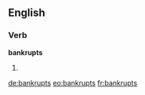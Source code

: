 ==English==

===Verb===
'''bankrupts'''

# {{third-person singular of|bankrupt}}

[[de:bankrupts]]
[[eo:bankrupts]]
[[fr:bankrupts]]